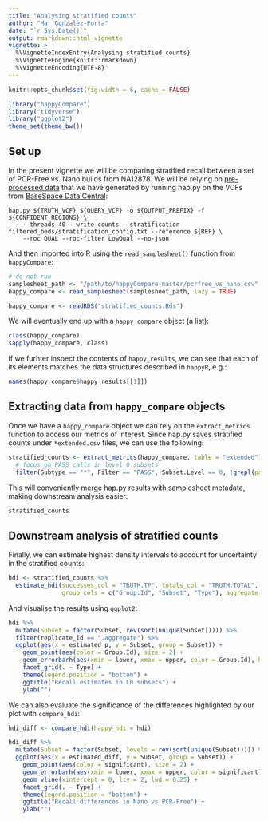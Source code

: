 ```yaml
---
title: "Analysing stratified counts"
author: "Mar Gonzalez-Porta"
date: "`r Sys.Date()`"
output: rmarkdown::html_vignette
vignette: >
  %\VignetteIndexEntry{Analysing stratified counts}
  %\VignetteEngine{knitr::rmarkdown}
  %\VignetteEncoding{UTF-8}
---
```


```r
knitr::opts_chunk$set(fig.width = 6, cache = FALSE)

library("happyCompare")
library("tidyverse")
library("ggplot2")
theme_set(theme_bw())
```

## Set up

In the present vignette we will be comparing stratified recall between a set of PCR-Free vs. Nano builds from NA12878. We will be relying on [pre-processed data](https://raw.githubusercontent.com/Illumina/happyCompare/master/data-raw/rds/pcrfree_vs_nano.Rds) that we have generated by running hap.py on the VCFs from [BaseSpace Data Central](https://basespace.illumina.com/datacentral):

```
hap.py ${TRUTH_VCF} ${QUERY_VCF} -o ${OUTPUT_PREFIX} -f ${CONFIDENT_REGIONS} \
    --threads 40 --write-counts --stratification filtered_beds/stratification_config.txt --reference ${REF} \
    --roc QUAL --roc-filter LowQual --no-json
```

And then imported into R using the `read_samplesheet()` function from `happyCompare`:
```r
# do not run
samplesheet_path <- "/path/to/happyCompare-master/pcrfree_vs_nano.csv"
happy_compare <- read_samplesheet(samplesheet_path, lazy = TRUE)
```


```r
happy_compare <- readRDS("stratified_counts.Rds")
```

We will eventually end up with a `happy_compare` object (a list):
```r
class(happy_compare)
sapply(happy_compare, class)
```

If we furhter inspect the contents of `happy_results`, we can see that each of its elements matches the data structures described in `happyR`, e.g.:

```r
names(happy_compare$happy_results[[1]])
```

## Extracting data from `happy_compare` objects

Once we have a `happy_compare` object we can rely on the `extract_metrics` function to access our metrics of interest. Since hap.py saves stratified counts under `*extended.csv` files, we can use the following:

```r
stratified_counts <- extract_metrics(happy_compare, table = "extended") %>% 
  # focus on PASS calls in level 0 subsets
  filter(Subtype == "*", Filter == "PASS", Subset.Level == 0, !grepl(pattern = "TS*", Subset)) 
```

This will conveniently merge hap.py results with samplesheet metadata, making downstream analysis easier:
```r
stratified_counts
```

## Downstream analysis of stratified counts

Finally, we can estimate highest density intervals to account for uncertainty in the stratified counts:

```r
hdi <- stratified_counts %>% 
  estimate_hdi(successes_col = "TRUTH.TP", totals_col = "TRUTH.TOTAL", 
               group_cols = c("Group.Id", "Subset", "Type"), aggregate_only = FALSE)
```

And visualise the results using `ggplot2`:

```r
hdi %>% 
  mutate(Subset = factor(Subset, rev(sort(unique(Subset))))) %>% 
  filter(replicate_id == ".aggregate") %>% 
  ggplot(aes(x = estimated_p, y = Subset, group = Subset)) +
    geom_point(aes(color = Group.Id), size = 2) +
    geom_errorbarh(aes(xmin = lower, xmax = upper, color = Group.Id), height = 0.4) +
    facet_grid(. ~ Type) +
    theme(legend.position = "bottom") +
    ggtitle("Recall estimates in L0 subsets") +
    ylab("")
```

We can also evaluate the significance of the differences highlighted by our plot with `compare_hdi`:

```r
hdi_diff <- compare_hdi(happy_hdi = hdi)

hdi_diff %>% 
  mutate(Subset = factor(Subset, levels = rev(sort(unique(Subset))))) %>% 
  ggplot(aes(x = estimated_diff, y = Subset, group = Subset)) +
    geom_point(aes(color = significant), size = 2) +
    geom_errorbarh(aes(xmin = lower, xmax = upper, color = significant), height = 0.4) +
    geom_vline(xintercept = 0, lty = 2, lwd = 0.25) +
    facet_grid(. ~ Type) +
    theme(legend.position = "bottom") +
    ggtitle("Recall differences in Nano vs PCR-Free") +
    ylab("")
```
